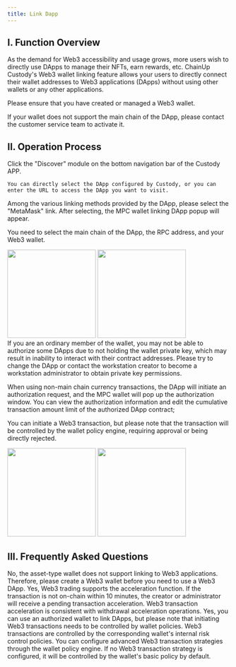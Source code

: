 ```yaml
---
title: Link Dapp
---
```


## I. Function Overview
As the demand for Web3 accessibility and usage grows, more users wish to directly use DApps to manage their NFTs, earn rewards, etc. ChainUp Custody's Web3 wallet linking feature allows your users to directly connect their wallet addresses to Web3 applications (DApps) without using other wallets or any other applications.

<Note> 
Please ensure that you have created or managed a Web3 wallet.

If your wallet does not support the main chain of the DApp, please contact the customer service team to activate it.
</Note>

## II. Operation Process
<Steps>
<Step title="Enter the Discover Module and Select DApp">
    Click the "Discover" module on the bottom navigation bar of the Custody APP.

    You can directly select the DApp configured by Custody, or you can enter the URL to access the DApp you want to visit.
</Step>

<Step title="Log in to DApp">
Among the various linking methods provided by the DApp, please select the "MetaMask" link. After selecting, the MPC wallet linking DApp popup will appear.

You need to select the main chain of the DApp, the RPC address, and your Web3 wallet.

<div className="w-full flex items-center justify-center">
    <CardGroup cols={2}>
        <img src="/images/user-guide/enlogindapp.jpeg" width="200"/>
           <img src="/images/user-guide/enusedapp.jpeg" width="200"/>
    </CardGroup>
</div>
</Step>

<Step title="Authorize Wallet">
<Tip> 
If you are an ordinary member of the wallet, you may not be able to authorize some DApps due to not holding the wallet private key, which may result in inability to interact with their contract addresses. Please try to change the DApp or contact the workstation creator to become a workstation administrator to obtain private key permissions.
</Tip>

When using non-main chain currency transactions, the DApp will initiate an authorization request, and the MPC wallet will pop up the authorization window. You can view the authorization information and edit the cumulative transaction amount limit of the authorized DApp contract;

You can initiate a Web3 transaction, but please note that the transaction will be controlled by the wallet policy engine, requiring approval or being directly rejected.
<div className="w-full flex items-center justify-center">
    <CardGroup cols={2}>
     <img src="/images/user-guide/encreateweb3trans1.jpeg" width="200"/>
     <img src="/images/user-guide/encreateweb3trans2.jpeg" width="200"/>
    </CardGroup>
</div>
</Step>
</Steps>

## III. Frequently Asked Questions

<Accordion title="Does the asset-type wallet support linking to Web3 applications?">
No, the asset-type wallet does not support linking to Web3 applications. Therefore, please create a Web3 wallet before you need to use a Web3 DApp.
</Accordion>

<Accordion title="Does Web3 trading support MPC acceleration?">
Yes, Web3 trading supports the acceleration function. If the transaction is not on-chain within 10 minutes, the creator or administrator will receive a pending transaction acceleration. Web3 transaction acceleration is consistent with withdrawal acceleration operations.
</Accordion>

<Accordion title="Can anyone use a Web3 wallet to link DApps?">
Yes, you can use an authorized wallet to link DApps, but please note that initiating Web3 transactions needs to be controlled by wallet policies.
</Accordion>

<Accordion title="How can I control Web3 transaction behavior?">
Web3 transactions are controlled by the corresponding wallet's internal risk control policies. You can configure advanced Web3 transaction strategies through the wallet policy engine. If no Web3 transaction strategy is configured, it will be controlled by the wallet's basic policy by default.
</Accordion>


